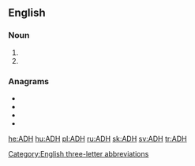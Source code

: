 {{also|ádh|-adh}}
==English==

===Noun===
{{en-noun}}

# {{initialism of|[[antidiuretic]] [[hormone]]|lang=en}}
# {{initialism of|[[alcohol]] [[dehydrogenase]]|lang=en}}

===Anagrams===
* {{l|en|AHD}}
* {{l|en|dah}}
* {{l|en|DHA}}
* {{l|en|had}}

[[Category:English three-letter abbreviations]]

[[he:ADH]]
[[hu:ADH]]
[[pl:ADH]]
[[ru:ADH]]
[[sk:ADH]]
[[sv:ADH]]
[[tr:ADH]]